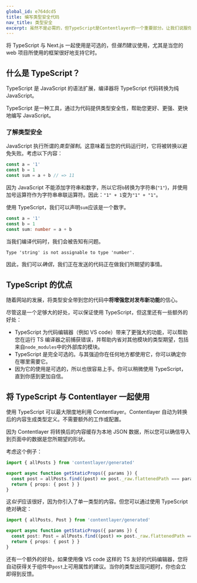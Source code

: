 ```yaml
---
global_id: e764dcd5
title: 编写类型安全代码
nav_title: 类型安全
excerpt: 虽然不是必需的，但TypeScript是Contentlayer的一个重要部分。让我们说服你为什么。
---
```


将 TypeScript 与 Next.js 一起使用是可选的，但*强烈*建议使用，尤其是当您的 web 项目所使用的框架很好地支持它时。

## 什么是 TypeScript？

TypeScript 是 JavaScript 的语法扩展，编译器将 TypeScript 代码转换为纯 JavaScript。

TypeScript 是一种工具，通过为代码提供类型安全性，帮助您更好、更强、更快地编写 JavaScript。

### 了解类型安全

JavaScript 执行所谓的*类型强制*。这意味着当您的代码运行时，它将被转换以避免失败。考虑以下内容：

```js
const a = '1'
const b = 1
const sum = a + b // => 11
```

因为 JavaScript 不能添加字符串和数字，所以它将`b`转换为字符串(`"1"`)，并使用加号运算符作为字符串串联运算符。因此：`"1" + 1`变为`"1" + "1"`。

使用 TypeScript，我们可以声明`sum`应该是一个数字。

```ts
const a = '1'
const b = 1
const sum: number = a + b
```

当我们编译代码时，我们会被告知有问题。

```txt
Type 'string' is not assignable to type 'number'.
```

因此，我们可以*确信*，我们正在发送的代码正在做我们所期望的事情。

## TypeScript 的优点

随着网站的发展，将类型安全带到您的代码中**将增强您对发布新功能**的信心。

尽管这是一个足够大的好处，可以保证使用 TypeScript，但这里还有一些额外的好处：

- TypeScript 为代码编辑器（例如 VS code）带来了更强大的功能，可以帮助您在运行 TS 编译器之前捕获错误，并帮助内省对其他模块的类型期望，包括来自`node_modules`中的外部库的模块。
- TypeScript 是完全可选的。与其强迫你在任何地方都使用它，你可以确定你在哪里需要它。
- 因为它的使用是可选的，所以也很容易上手。你可以稍微使用 TypeScript，直到你感到更加自信。

## 将 TypeScript 与 Contentlayer 一起使用

使用 TypeScript 可以最大限度地利用 Contentlayer。Contentlayer 自动为转换后的内容生成类型定义。不需要额外的工作或配置。

因为 Contentlayer 将转换后的内容缓存为本地 JSON 数据，所以您可以确信导入到页面中的数据是您所期望的形状。

考虑这个例子：

```ts
import { allPosts } from 'contentlayer/generated'

export async function getStaticProps({ params }) {
  const post = allPosts.find((post) => post._raw.flattenedPath === params.slug)
  return { props: { post } }
}
```

这*似乎*应该很好，因为你引入了单一类型的内容。但您可以通过使用 TypeScript 绝对确定：

```ts
import { allPosts, Post } from 'contentlayer/generated'

export async function getStaticProps({ params }) {
  const post: Post = allPosts.find((post) => post._raw.flattenedPath === params.slug)
  return { props: { post } }
}
```

还有一个额外的好处，如果使用像 VS code 这样的 TS 友好的代码编辑器，您将自动获得关于组件中`post`上可用属性的建议。当你的类型出现问题时，你也会立即得到反馈。
